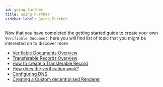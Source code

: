 ```yaml
---
id: going-further
title: Going Further
sidebar_label: Going Further
---
```


Now that you have completed the getting started guide to create your own `Verifiable Document`, here you will find list of topic that you might be interested on to discover more

- [Verifiable Documents Overview](/docs/topics/introduction/verifiable-documents/overview)
- [Transferable Records Overview](/docs/topics/introduction/transferable-records/overview)
- [How to create a Transferable Record](/docs/tutorial/transferable-records/overview)
- [How does the verification work?](/docs/topics/verifying-documents/overview)
- [Configuring DNS](/docs/topics/introduction/issuer-method-dns-txt#hands-on-creating-a-dns-txt-record)
- [Creating a Custom decentralised Renderer](/docs/tutorial/decentralised-renderer)
